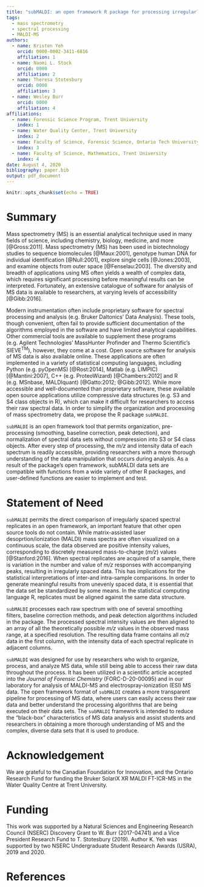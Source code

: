 ```yaml
---
title: "subMALDI: an open framework R package for processing irregularly-spaced mass spectrometry data"
tags:
  - mass spectrometry
  - spectral processing
  - MALDI-MS
authors: 
  - name: Kristen Yeh
    orcid: 0000-0002-3411-6816
    affiliation: 1
  - name: Naomi L. Stock
    orcid: 0000
    affiliation: 2
  - name: Theresa Stotesbury
    orcid: 0000
    affiliation: 3
  - name: Wesley Burr
    orcid: 0000
    affiliation: 4
affiliations:
  - name: Forensic Science Program, Trent University
    index: 1
  - name: Water Quality Center, Trent University
    index: 2
  - name: Faculty of Science, Forensic Science, Ontario Tech University
    index: 3
  - name: Faculty of Science, Mathematics, Trent University
    index: 4
date: August 4, 2020
bibliography: paper.bib
output: pdf_document
---
```


```r
knitr::opts_chunk$set(echo = TRUE)
```

# Summary

Mass spectrometry (MS) is an essential analytical technique used in many fields of science, including chemistry, biology, medicine, and more [@Gross:2011]. Mass spectrometry (MS) has been used in biotechnology studies to sequence biomolecules [@Maux:2001], genotype human DNA for individual identification [@Null:2001], explore single cells [@Jones:2003], and examine objects from outer space [@Fenselau:2003]. The diversity and breadth of applications using MS often yields a wealth of complex data, which requires significant processing before meaningful results can be interpreted. Fortunately, an extensive catalogue of software for analysis of MS data is available to researchers, at varying levels of accessibility [@Gibb:2016].

Modern instrumentation often include proprietary software for spectral processing and analysis (e.g. Bruker Daltonics’ Data Analysis). These tools, though convenient, often fail to provide sufficient documentation of the algorithms employed in the software and have limited analytical capabilities. Other commercial tools are available to supplement these programs (e.g. Agilent Technologies’ MassHunter Profinder and Thermo Scientific’s SIEVE^TM^), however, they come at a cost.  Open source software for analysis of MS data is also available online. These applications are often implemented in a variety of statistical computing languages, including Python (e.g. pyOpenMS) [@Rost:2014], Matlab (e.g. LIMPIC) [@Mantini:2007], C++ (e.g. ProteoWizard) [@Chambers:2012] and R (e.g. MSnbase, MALDIquant) [@Gatto:2012; @Gibb:2012]. While more accessible and well-documented than proprietary software, these available open source applications utilize compressive data structures (e.g. S3 and S4 class objects in R), which can make it difficult for researchers to access their raw spectral data. In order to simplify the organization and processing of mass spectrometry data, we propose the R package `subMALDI`.

`subMALDI` is an open framework tool that permits organization, pre-processing (smoothing, baseline correction, peak detection), and normalization of spectral data sets without compression into S3 or S4 class objects. After every step of processing, the *m/z* and intensity data of each spectrum is readily accessible, providing researchers with a more thorough understanding of the data manipulation that occurs during analysis. As a result of the package's open framework, subMALDI data sets are compatible with functions from a wide variety of other R packages, and user-defined functions are easier to implement and test.

# Statement of Need

`subMALDI` permits the direct comparison of irregularly spaced spectral replicates in an open framework, an important feature that other open source tools do not contain. While matrix-assisted laser desoprtion/ionization (MALDI) mass spectra are often visualized on a continuous scale, the data observed are positive intensity values, corresponding to discretely measured mass-to-charge (*m/z*) values [@Stanford:2016]. When spectral replicates are acquired of a sample, there is variation in the number and value of *m/z* responses with accompanying peaks, resulting in irregularly spaced data. This has implications for the statistical interpretations of inter-and intra-sample comparisons. In order to generate meaningful results from unevenly spaced data, it is essential that the data set be standardized by some means. In the statistical computing language R, replicates must be aligned against the same data structure. 

`subMALDI` processes each raw spectrum with one of several smoothing filters, baseline correction methods, and peak detection algorithms included in the package. The processed spectral intensity values are then aligned to an array of all the theoretically possible *m/z* values in the observed mass range, at a specified resolution. The resulting data frame contains all *m/z* data in the first column, with the intensity data of each spectral replicate in adjacent columns.

`subMALDI` was designed for use by researchers who wish to organize, process, and analyze MS data, while still being able to access their raw data throughout the process. It has been utilized in a scientific article accepted into the *Journal of Forensic Chemistry* (FORC-D-20-00095) and in our laboratory for analysis of MALDI-MS and electrospray-ionization (ESI) MS data. The open framework format of `subMALDI` creates a more transparent pipeline for processing of MS data, where users can easily access their raw data and better understand the processing algorithms that are being executed on their data sets. The `subMALDI` framework is intended to reduce the "black-box" characteristics of MS data analysis and assist students and researchers in obtaining a more thorough understanding of MS and the complex, diverse data sets that it is used to produce.

# Acknowledgement

We are grateful to the Canadian Foundation for Innovation, and the Ontario Research Fund for funding the Bruker SolariX XR MALDI FT-ICR-MS in the Water Quality Centre at Trent University.

# Funding

This work was supported by a Natural Sciences and Engineering Research Council (NSERC) Discovery Grant to W. Burr (2017-04741) and a Vice President Research Fund to T. Stotesbury (2019). Author K. Yeh was supported by two NSERC Undergraduate Student Research Awards (USRA), 2019 and 2020.

# References
